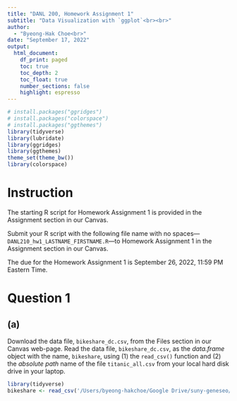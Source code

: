 ```yaml
---
title: "DANL 200, Homework Assignment 1"
subtitle: "Data Visualization with `ggplot`<br><br>" 
author: 
  - "Byeong-Hak Choe<br>"
date: "September 17, 2022"
output: 
  html_document:
    df_print: paged
    toc: true
    toc_depth: 2
    toc_float: true
    number_sections: false
    highlight: espresso
---
```



```r
# install.packages("ggridges")
# install.packages("colorspace")
# install.packages("ggthemes")
library(tidyverse)
library(lubridate)
library(ggridges)
library(ggthemes)
theme_set(theme_bw())
library(colorspace)
```

# Instruction
The starting R script for Homework Assignment 1 is provided in the Assignment section in our Canvas.
 
Submit your R script with the following file name with no spaces---`DANL210_hw1_LASTNAME_FIRSTNAME.R`---to Homework Assignment 1 in the Assignment section in our Canvas.

The due for the Homework Assignment 1 is September 26, 2022, 11:59 PM Eastern Time.


# Question 1

## (a)

Download the data file, `bikeshare_dc.csv`, from the Files section in our Canvas web-page. Read the data file, `bikeshare_dc.csv`, as the *data.frame* object with the name, `bikeshare`, using (1) the `read_csv()` function and (2) the *absolute path* name of the file `titanic_all.csv` from your local hard disk drive in your laptop.

```r
library(tidyverse)
bikeshare <- read_csv('/Users/byeong-hakchoe/Google Drive/suny-geneseo/teaching-materials/lecture-data/bikeshare_dc.csv')

```

